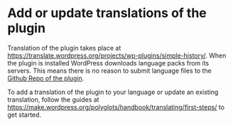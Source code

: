 # Add or update translations of the plugin

Translation of the plugin takes place at https://translate.wordpress.org/projects/wp-plugins/simple-history/.
When the plugin is installed WordPress downloads language packs from its servers.
This means there is no reason to submit language files to the [Github Repo of the plugin](https://github.com/bonny/WordPress-Simple-History/).

To add a translation of the plugin to your language or update an existing translation, follow the guides at
https://make.wordpress.org/polyglots/handbook/translating/first-steps/ to get started.
